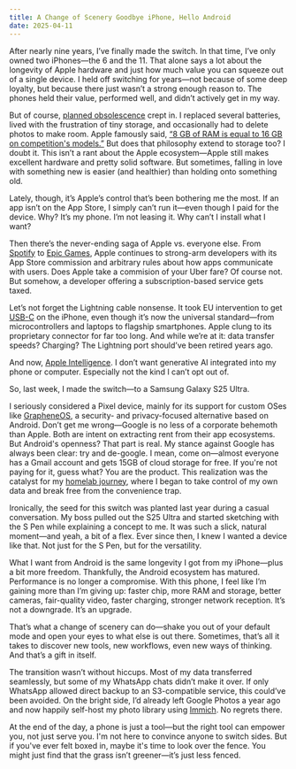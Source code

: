 ```yaml
---
title: A Change of Scenery Goodbye iPhone, Hello Android
date: 2025-04-11
---
```


After nearly nine years, I’ve finally made the switch. In that time, I’ve only owned two iPhones—the 6 and the 11. That alone says a lot about the longevity of Apple hardware and just how much value you can squeeze out of a single device. I held off switching for years—not because of some deep loyalty, but because there just wasn’t a strong enough reason to. The phones held their value, performed well, and didn’t actively get in my way.

But of course, [planned obsolescence](https://en.wikipedia.org/wiki/Planned_obsolescence) crept in. I replaced several batteries, lived with the frustration of tiny storage, and occasionally had to delete photos to make room. Apple famously said, [“8 GB of RAM is equal to 16 GB on competition's models.”](https://www.macrumors.com/2023/11/08/8gb-ram-m3-macbook-pro-like-16-gb-pc/) But does that philosophy extend to storage too? I doubt it. This isn’t a rant about the Apple ecosystem—Apple still makes excellent hardware and pretty solid software. But sometimes, falling in love with something new is easier (and healthier) than holding onto something old.

Lately, though, it’s Apple’s control that’s been bothering me the most. If an app isn’t on the App Store, I simply can’t run it—even though I paid for the device. Why? It’s my phone. I’m not leasing it. Why can’t I install what I want?

Then there’s the never-ending saga of Apple vs. everyone else. From [Spotify](https://www.wired.com/story/apple-spotify-2-billion-fine-eu/) to [Epic Games](https://www.theguardian.com/technology/2024/mar/17/epic-games-vs-apple-vs-google-australia-lawsuits-alleged-market-power), Apple continues to strong-arm developers with its App Store commission and arbitrary rules about how apps communicate with users. Does Apple take a commision of your Uber fare? Of course not. But somehow, a developer offering a subscription-based service gets taxed.

Let’s not forget the Lightning cable nonsense. It took EU intervention to get [USB-C](https://commission.europa.eu/news/eu-common-charger-rules-power-all-your-devices-single-charger-2024-12-28_en) on the iPhone, even though it’s now the universal standard—from microcontrollers and laptops to flagship smartphones. Apple clung to its proprietary connector for far too long. And while we’re at it: data transfer speeds? Charging? The Lightning port should’ve been retired years ago.

And now, [Apple Intelligence](https://www.apple.com/apple-intelligence/). I don’t want generative AI integrated into my phone or computer. Especially not the kind I can’t opt out of.

So, last week, I made the switch—to a Samsung Galaxy S25 Ultra.

I seriously considered a Pixel device, mainly for its support for custom OSes like [GrapheneOS](https://grapheneos.org/), a security- and privacy-focused alternative based on Android. Don’t get me wrong—Google is no less of a corporate behemoth than Apple. Both are intent on extracting rent from their app ecosystems. But Android's openness? That part is real. My stance against Google has always been clear: try and de-google. I mean, come on—almost everyone has a Gmail account and gets 15GB of cloud storage for free. If you're not paying for it, guess what? You are the product. This realization was the catalyst for my [homelab journey](https://github.com/rodneyosodo/homelab), where I began to take control of my own data and break free from the convenience trap.

Ironically, the seed for this switch was planted last year during a casual conversation. My boss pulled out the S25 Ultra and started sketching with the S Pen while explaining a concept to me. It was such a slick, natural moment—and yeah, a bit of a flex. Ever since then, I knew I wanted a device like that. Not just for the S Pen, but for the versatility.

What I want from Android is the same longevity I got from my iPhone—plus a bit more freedom. Thankfully, the Android ecosystem has matured. Performance is no longer a compromise. With this phone, I feel like I’m gaining more than I’m giving up: faster chip, more RAM and storage, better cameras, fair-quality video, faster charging, stronger network reception. It’s not a downgrade. It’s an upgrade.

That’s what a change of scenery can do—shake you out of your default mode and open your eyes to what else is out there. Sometimes, that’s all it takes to discover new tools, new workflows, even new ways of thinking. And that’s a gift in itself.

The transition wasn’t without hiccups. Most of my data transferred seamlessly, but some of my WhatsApp chats didn’t make it over. If only WhatsApp allowed direct backup to an S3-compatible service, this could’ve been avoided. On the bright side, I’d already left Google Photos a year ago and now happily self-host my photo library using [Immich](https://immich.app/). No regrets there.

At the end of the day, a phone is just a tool—but the right tool can empower you, not just serve you. I'm not here to convince anyone to switch sides. But if you've ever felt boxed in, maybe it's time to look over the fence. You might just find that the grass isn’t greener—it’s just less fenced.
